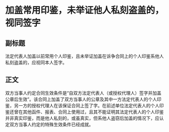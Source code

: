 # 加盖常用印鉴，未举证他人私刻盗盖的，视同签字
## 副标题
法定代表人加盖以前常用个人印鉴，且未举证加盖在诉争合同上的个人印鉴系他人私刻盗盖的，应视同本人签字。
## 正文
双方当事人约定合同生效条件是“自双方法定代表人（或授权代理人）签字并加盖公章后生效”。该合同上加盖了双方当事人的公章及其中一方法定代表人的个人印鉴，另一方的授权代理人在该保证合同上签了字。在前述单位法定代表人的个人印鉴还曾在其他函件、报表、合同上使用过，且其不能证明其法定代表人的个人印鉴并非真实印鉴，而是他人私刻的，或虽真实，但系他人盗窃后加盖的情况下，应认定双方当事人约定的特殊生效条件已经成就。